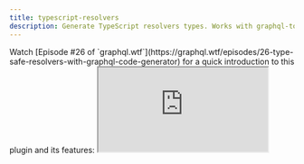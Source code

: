 ```yaml
---
title: typescript-resolvers
description: Generate TypeScript resolvers types. Works with graphql-tools and apollo-server. Supports custom mappers and enum resolvers.
---
```



<PluginHeader />

<Callout>
  Watch [Episode #26 of `graphql.wtf`](https://graphql.wtf/episodes/26-type-safe-resolvers-with-graphql-code-generator)
  for a quick introduction to this plugin and its features:
</Callout>

<iframe src="https://youtube.com/embed/tHMaNmqPIC4" />

<Callout>
  [More weekly episodes are available in `graphql.wtf`](https://graphql.wtf/) by [Jamie
  Barton](https://twitter.com/notrab).
</Callout>

<PluginApiDocs />

## Usage Example

<Callout>
**Quick Start with `typescript-resolvers`**

You can find [a blog post we wrote about using and customizing this plugin here](https://the-guild.dev/blog/better-type-safety-for-resolvers-with-graphql-codegen)

</Callout>

Run `graphql-codegen` as usual, with this new plugin:

```ts filename="codegen.ts"
import type { CodegenConfig } from '@graphql-codegen/cli'

const config: CodegenConfig = {
  schema: 'schema.json',
  generates: {
    './src/resolvers-types.ts': {
      plugins: ['typescript', 'typescript-resolvers']
    }
  }
}
export default config
```

Import the types from the generated file and use in the resolver:

```ts
import { Resolvers } from './resolvers-types'

export const resolvers: Resolvers = {
  Query: {
    myQuery: (root, args, context) => {}
  }
}
```

This will make the resolver fully typed and compatible with typescript compiler, including the handler's arguments and return value.

Generated resolvers can be passed directly into [graphql-tools](https://npmjs.com/package/graphql-tools) `makeExecutableSchema` function.

## Integration with Apollo-Server

By default `apollo-server` will not work with generated resolvers signature.

If you are using Apollo Server with TypeScript, note that you need to set `useIndexSignature: true` in your config, in order to add a compatible index signature ([more info](https://github.com/dotansimha/graphql-code-generator/issues/1133#issuecomment-456812621)).

```ts filename="codegen.ts"
import type { CodegenConfig } from '@graphql-codegen/cli'

const config: CodegenConfig = {
  generates: {
    './resolvers-types.ts': {
      config: {
        useIndexSignature: true
      },
      plugins: ['typescript', 'typescript-resolvers']
    }
  }
}
export default config
```

If you wish to have an easy start, and have the ability to use resolvers chaining without models types, you can also add to your config `defaultMapper: Partial<{T}>`. This will allow you to return partial types in your resolvers.

## Use Your Model Types (`mappers`)

If you wish to use your custom model types, codegen allow you to use `mappers` feature to map GraphQL types to your custom model types. [You can find an article explaining how to use `mappers` here](https://the-guild.dev/blog/better-type-safety-for-resolvers-with-graphql-codegen).

Here's the basic example of using it:

```ts filename="codegen.ts"
import type { CodegenConfig } from '@graphql-codegen/cli'

const config: CodegenConfig = {
  schema: 'schema.graphql',
  generates: {
    './resolvers-types.ts': {
      config: {
        contextType: 'models#MyContextType',
        mappers: {
          User: './models#UserModel',
          Profile: './models#UserProfile'
        }
      },
      plugins: ['typescript', 'typescript-resolvers']
    }
  }
}
export default config
```

## Enum Resolvers

[Apollo-Server](https://apollographql.com/docs/apollo-server) and schemas built with [`graphql-tools`](https://graphql-tools.com) supports creating resolvers for GraphQL `enum`s.

This is helpful because you can have internal values that are different from the public enum values, and you can use the internal values in your resolvers.

Codegen allows you to specify either `mappers` or `enumValues` to map enums in your resolvers, and if you are using it for enums, you'll get a resolver signature for the enum resolvers as well.

### Usage Example

With the following schema:

```graphql
type Query {
  favoriteColor: Color!
}

enum Color {
  RED
  BLUE
}
```

```ts filename="codegen.ts"
import type { CodegenConfig } from '@graphql-codegen/cli'

const config: CodegenConfig = {
  schema: 'schema.graphql',
  generates: {
    './resolvers-types.ts': {
      config: {
        enumValues: {
          Color: './enums#ColorsCode'
        }
      },
      plugins: ['typescript', 'typescript-resolvers']
    }
  }
}
export default config
```

```ts filename="enums.ts"
export enum ColorsCode {
  MY_RED = '#FF0000',
  MY_BLUE = '#0000FF'
}
```

```ts filename="resolvers.ts"
import { Resolvers } from './resolvers-types'
import { ColorsCode } from './enums'

const resolvers: Resolvers = {
  Color: {
    RED: ColorsCode.MY_RED,
    BLUE: ColorsCode.MY_BLUE
  },
  Query: {
    favoriteColor: () => ColorsCode.MY_RED // Now you cn return this, and it will be mapped to your actual GraphQL enum
  }
}
```

You can also define the same with explicit enum values:

```ts filename="codegen.ts"
import type { CodegenConfig } from '@graphql-codegen/cli'

const config: CodegenConfig = {
  schema: 'schema.graphql',
  generates: {
    './resolvers-types.ts': {
      config: {
        enumValues: {
          Color: {
            RED: '#FF0000',
            BLUE: '#0000FF'
          }
        }
      },
      plugins: ['typescript', 'typescript-resolvers']
    }
  }
}
export default config
```

Or, with `mappers`:

```ts filename="codegen.ts"
import type { CodegenConfig } from '@graphql-codegen/cli'

const config: CodegenConfig = {
  schema: 'schema.graphql',
  generates: {
    './resolvers-types.ts': {
      config: {
        mappers: {
          Color: './enums#ColorsCode'
        }
      },
      plugins: ['typescript', 'typescript-resolvers']
    }
  }
}
export default config
```

## Defined shared mappers across configurations

In some case, you might want to share some common `mappers` between many output file configurations.

To do so, you can leverage the YAML references features as follow:

```ts filename="codegen.ts"
import type { CodegenConfig } from '@graphql-codegen/cli'

const sharedMappers = {
  ID: 'IDType'
}

const config: CodegenConfig = {
  schema: 'schema.graphql',
  documents: 'src/*.ts',
  generates: {
    'resolvers-types-1.ts': {
      plugins: ['typescript', 'typescript-resolvers'],
      config: {
        mappers: {
          ...sharedMappers,
          String: 'StringType'
        }
      }
    },
    'resolvers-types-2.ts': {
      plugins: ['typescript', 'typescript-resolvers'],
      config: {
        mappers: {
          ...sharedMappers,
          String: 'StringType'
        }
      }
    }
  }
}
export default config
```

The above configuration will provide the ID type mapping to both `resolvers-types-1.ts` and `resolvers-types-2.ts` files.

The complete example is available here: [codegen-repros/reusable-mappers](https://github.com/charlypoly/codegen-repros/blob/master/reusable-mappers/codegen.yml)

You can also achieve a similar reusable mappers configuration by providing a TypeScript or JavaScript file configuration.
